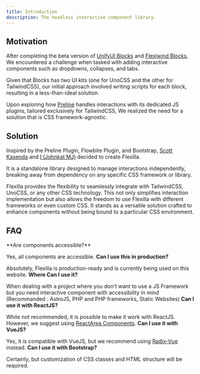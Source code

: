 ```yaml
---
title: Introduction
description: The headless interactive component library.
---
```


## Motivation

After completing the beta version of [UnifyUI Blocks](https://uno.unify-ui.dev/) and [Flexiwind Blocks](https://flexiwind.vercel.app/), We encountered a challenge when tasked with adding interactive components such as dropdowns, collapses, and tabs. 

Given that Blocks has two UI kits (one for UnoCSS and the other for TailwindCSS), our initial approach involved writing scripts for each block, resulting in a less-than-ideal solution.

Upon exploring how [Preline](https://preline.co/plugins/overview.html) handles interactions with its dedicated JS plugins, tailored exclusively for TailwindCSS, We realized the need for a solution that is CSS framework-agnostic.

## Solution

Inspired by the Preline Plugin, Flowbite Plugin, and Bootstrap, [Scott Kasenda](https://github.com/Tresor-Kasenda) and [I (Johnkat MJ)](https://github.com/Johnkat-Mj) decided to create Flexilla. 

It is a standalone library designed to manage interactions independently, breaking away from dependency on any specific CSS framework or library. 

Flexilla provides the flexibility to seamlessly integrate with TailwindCSS, UnoCSS, or any other CSS technology. This not only simplifies interaction implementation but also allows the freedom to use Flexilla with different frameworks or even custom CSS. It stands as a versatile solution crafted to enhance components without being bound to a particular CSS environment.

## FAQ

<FaqBox>
    <FaqItem>
**Are components accessible?**

Yes, all components are accessible.
    </FaqItem>
    <FaqItem>
**Can I use this in production?**

Absolutely, Flexilla is production-ready and is currently being used on this website.
    </FaqItem>
    <FaqItem>
**Where Can I use it?**

When dealing with a project where you don't want to use a JS Framework but you need interactive component with accessibility in mind (Recommanded : AstroJS, PHP and PHP frameworks, Static Websites)
    </FaqItem>
    <FaqItem>
**Can I use it with ReactJS?**

While not recommended, it is possible to make it work with ReactJS. However, we suggest using [ReactArea Components](https://react-spectrum.adobe.com/react-aria/index.html).
    </FaqItem>
    <FaqItem>
**Can I use it with VueJS?**

Yes, it is compatible with VueJS, but we recommend using [Radix-Vue](https://www.radix-vue.com/) instead.
    </FaqItem>
    <FaqItem>
**Can I use it with Bootstrap?**

Certainly, but customization of CSS classes and HTML structure will be required.
    </FaqItem>
</FaqBox>